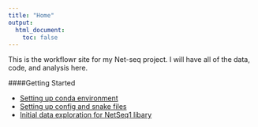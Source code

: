 ```yaml
---
title: "Home"
output:
  html_document:
    toc: false
---
```


This is the workflowr site for my Net-seq project. I will have all of the data, code, and analysis here.  

####Getting Started  

* [Setting up conda environment](conda.environment.html) 
* [Setting up config and snake files](config.snake.setup.html)  
* [Initial data exploration for NetSeq1 libary](initial.data.exploration.html)
